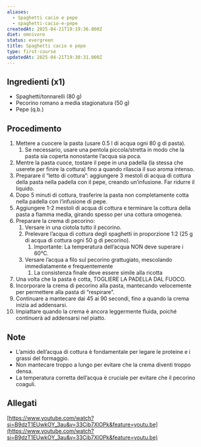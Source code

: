 ```yaml
---
aliases:
  - Spaghetti cacio e pepe
  - spaghetti-cacio-e-pepe
createdAt: 2025-04-21T19:19:36.000Z
diet: omnivore
status: evergreen
title: Spaghetti cacio e pepe
type: first-course
updatedAt: 2025-04-21T19:30:31.000Z
---
```

## Ingredienti (x1)

- Spaghetti/tonnarelli (80 g)
- Pecorino romano a media stagionatura (50 g)
- Pepe (q.b.)

## Procedimento

1. Mettere a cuocere la pasta (usare 0.5 l di acqua ogni 80 g di pasta).
   1. Se necessario, usare una pentola piccola/stretta in modo che la pasta sia coperta nonostante l’acqua sia poca.
2. Mentre la pasta cuoce, tostare il pepe in una padella (la stessa che userete per finire la cottura) fino a quando rilascia il suo aroma intenso.
3. Preparare il “letto di cottura”: aggiungere 3 mestoli di acqua di cottura della pasta nella padella con il pepe, creando un’infusione. Far ridurre il liquido.
4. Dopo 5 minuti di cottura, trasferire la pasta non completamente cotta nella padella con l’infusione di pepe.
5. Aggiungere 1-2 mestoli di acqua di cottura e terminare la cottura della pasta a fiamma media, girando spesso per una cottura omogenea.
6. Preparare la crema di pecorino:
   1. Versare in una ciotola tutto il pecorino.
   2. Prelevare l’acqua di cottura degli spaghetti in proporzione 1:2 (25 g di acqua di cottura ogni 50 g di pecorino).
      1. Importante: La temperatura dell’acqua NON deve superare i 60°C.
   3. Versare l’acqua a filo sul pecorino grattugiato, mescolando immediatamente e frequentemente
      1. La consistenza finale deve essere simile alla ricotta
7. Una volta che la pasta è cotta, TOGLIERE LA PADELLA DAL FUOCO.
8. Incorporare la crema di pecorino alla pasta, mantecando velocemente per permettere alla pasta di “respirare”.
9. Continuare a mantecare dai 45 ai 90 secondi, fino a quando la crema inizia ad addensarsi.
10. Impiattare quando la crema è ancora leggermente fluida, poiché continuerà ad addensarsi nel piatto.

## Note

- L’amido dell’acqua di cottura è fondamentale per legare le proteine e i grassi del formaggio.
- Non mantecare troppo a lungo per evitare che la crema diventi troppo densa.
- La temperatura corretta dell’acqua è cruciale per evitare che il pecorino coaguli.

## Allegati

[https://www.youtube.com/watch?si=B9dzT1EUwkOY_3au&v=33Cjb7XlOPk&feature=youtu.be](https://www.youtube.com/watch?si=B9dzT1EUwkOY_3au&v=33Cjb7XlOPk&feature=youtu.be)
